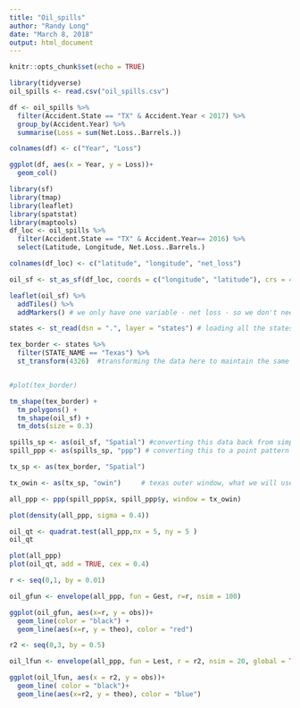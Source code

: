 ```yaml
---
title: "Oil_spills"
author: "Randy Long"
date: "March 8, 2018"
output: html_document
---
```


```r
knitr::opts_chunk$set(echo = TRUE)
```

```r
library(tidyverse)
oil_spills <- read.csv("oil_spills.csv")

df <- oil_spills %>%
  filter(Accident.State == "TX" & Accident.Year < 2017) %>% 
  group_by(Accident.Year) %>% 
  summarise(Loss = sum(Net.Loss..Barrels.))

colnames(df) <- c("Year", "Loss")

ggplot(df, aes(x = Year, y = Loss))+
  geom_col()

```

```r
library(sf)
library(tmap)
library(leaflet)
library(spatstat)
library(maptools)
df_loc <- oil_spills %>% 
  filter(Accident.State == "TX" & Accident.Year== 2016) %>% 
  select(Latitude, Longitude, Net.Loss..Barrels.)

colnames(df_loc) <- c("latitude", "longitude", "net_loss")

oil_sf <- st_as_sf(df_loc, coords = c("longitude", "latitude"), crs = 4326) # making the data frame have "simple features" (sf), so that coordinates are sticky - they remain with data points

leaflet(oil_sf) %>% 
  addTiles() %>% 
  addMarkers() # we only have one variable - net loss - so we don't need to specify anything in this command
```
```r
states <- st_read(dsn = ".", layer = "states") # loading all the states files in my current working directory

tex_border <- states %>% 
  filter(STATE_NAME == "Texas") %>% 
  st_transform(4326)  #transforming the data here to maintain the same coordinate system


#plot(tex_border)

tm_shape(tex_border) +
  tm_polygons() +
  tm_shape(oil_sf) +
  tm_dots(size = 0.3)
```

```r
spills_sp <- as(oil_sf, "Spatial") #converting this data back from simple features to a spatial data fram
spill_ppp <- as(spills_sp, "ppp") # converting this to a point pattern analysis

tx_sp <- as(tex_border, "Spatial")

tx_owin <- as(tx_sp, "owin")     # texas outer window, what we will use to bound our data

all_ppp <- ppp(spill_ppp$x, spill_ppp$y, window = tx_owin)
```

```r
plot(density(all_ppp, sigma = 0.4))
```

```r

oil_qt <- quadrat.test(all_ppp,nx = 5, ny = 5 )
oil_qt

plot(all_ppp)
plot(oil_qt, add = TRUE, cex = 0.4)
```
```r
r <- seq(0,1, by = 0.01)

oil_gfun <- envelope(all_ppp, fun = Gest, r=r, nsim = 100)

```
```r
ggplot(oil_gfun, aes(x=r, y = obs))+
  geom_line(color = "black") +
  geom_line(aes(x=r, y = theo), color = "red")
```


```r
r2 <- seq(0,3, by = 0.5)

oil_lfun <- envelope(all_ppp, fun = Lest, r = r2, nsim = 20, global = TRUE)

ggplot(oil_lfun, aes(x = r2, y = obs))+
  geom_line( color = "black")+
  geom_line(aes(x=r2, y = theo), color = "blue")
```

